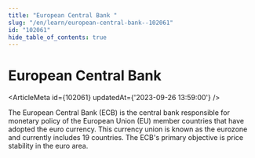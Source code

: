 ```yaml
---
title: "European Central Bank "
slug: "/en/learn/european-central-bank--102061"
id: "102061"
hide_table_of_contents: true
---
```



# European Central Bank 

<ArticleMeta id={102061} updatedAt={'2023-09-26 13:59:00'} />
<div className='border-solid border-b border-t-0 my-4 border-[var(--ifm-color-gray-300)]' />

The European Central Bank (ECB) is the central bank responsible for monetary policy of the European Union (EU) member countries that have adopted the euro currency. This currency union is known as the eurozone and currently includes 19 countries. The ECB's primary objective is price stability in the euro area.
